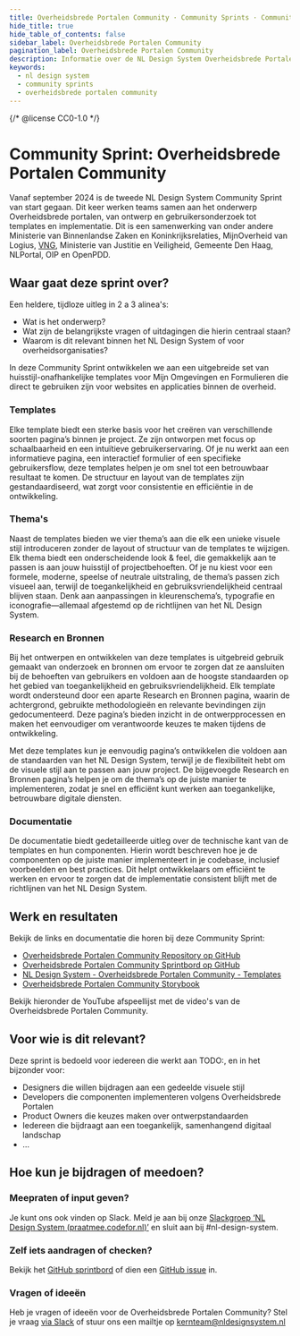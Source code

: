 ```yaml
---
title: Overheidsbrede Portalen Community · Community Sprints · Community
hide_title: true
hide_table_of_contents: false
sidebar_label: Overheidsbrede Portalen Community
pagination_label: Overheidsbrede Portalen Community
description: Informatie over de NL Design System Overheidsbrede Portalen Ccmmunity Sprint
keywords:
  - nl design system
  - community sprints
  - overheidsbrede portalen community
---
```


{/* @license CC0-1.0 */}


# Community Sprint: Overheidsbrede Portalen Community

Vanaf september 2024 is de tweede NL Design System Community Sprint van start gegaan. Dit keer werken teams samen aan het onderwerp Overheidsbrede portalen, van ontwerp en gebruikersonderzoek tot templates en implementatie. 
Dit is een samenwerking van onder andere Ministerie van Binnenlandse Zaken en Koninkrijksrelaties, MijnOverheid van Logius, [VNG](https://vng.nl/omnichannel), Ministerie van Justitie en Veiligheid, Gemeente Den Haag, NLPortal, OIP en OpenPDD.

## Waar gaat deze sprint over?

Een heldere, tijdloze uitleg in 2 a 3 alinea's:

- Wat is het onderwerp?
- Wat zijn de belangrijkste vragen of uitdagingen die hierin centraal staan?
- Waarom is dit relevant binnen het NL Design System of voor overheidsorganisaties?

In deze Community Sprint ontwikkelen we aan een uitgebreide set van huisstijl-onafhankelijke templates voor Mijn Omgevingen en Formulieren die direct te gebruiken zijn voor websites en applicaties binnen de overheid.

### Templates

Elke template biedt een sterke basis voor het creëren van verschillende soorten pagina’s binnen je project. Ze zijn ontworpen met focus op schaalbaarheid en een intuïtieve gebruikerservaring. Of je nu werkt aan een informatieve pagina, een interactief formulier of een specifieke gebruikersflow, deze templates helpen je om snel tot een betrouwbaar resultaat te komen. De structuur en layout van de templates zijn gestandaardiseerd, wat zorgt voor consistentie en efficiëntie in de ontwikkeling.

### Thema's

Naast de templates bieden we vier thema’s aan die elk een unieke visuele stijl introduceren zonder de layout of structuur van de templates te wijzigen. Elk thema biedt een onderscheidende look & feel, die gemakkelijk aan te passen is aan jouw huisstijl of projectbehoeften. Of je nu kiest voor een formele, moderne, speelse of neutrale uitstraling, de thema’s passen zich visueel aan, terwijl de toegankelijkheid en gebruiksvriendelijkheid centraal blijven staan. Denk aan aanpassingen in kleurenschema’s, typografie en iconografie—allemaal afgestemd op de richtlijnen van het NL Design System.

### Research en Bronnen

Bij het ontwerpen en ontwikkelen van deze templates is uitgebreid gebruik gemaakt van onderzoek en bronnen om ervoor te zorgen dat ze aansluiten bij de behoeften van gebruikers en voldoen aan de hoogste standaarden op het gebied van toegankelijkheid en gebruiksvriendelijkheid. Elk template wordt ondersteund door een aparte Research en Bronnen pagina, waarin de achtergrond, gebruikte methodologieën en relevante bevindingen zijn gedocumenteerd. Deze pagina’s bieden inzicht in de ontwerpprocessen en maken het eenvoudiger om verantwoorde keuzes te maken tijdens de ontwikkeling.

Met deze templates kun je eenvoudig pagina’s ontwikkelen die voldoen aan de standaarden van het NL Design System, terwijl je de flexibiliteit hebt om de visuele stijl aan te passen aan jouw project. De bijgevoegde Research en Bronnen pagina’s helpen je om de thema’s op de juiste manier te implementeren, zodat je snel en efficiënt kunt werken aan toegankelijke, betrouwbare digitale diensten.

### Documentatie

De documentatie biedt gedetailleerde uitleg over de technische kant van de templates en hun componenten. Hierin wordt beschreven hoe je de componenten op de juiste manier implementeert in je codebase, inclusief voorbeelden en best practices. Dit helpt ontwikkelaars om efficiënt te werken en ervoor te zorgen dat de implementatie consistent blijft met de richtlijnen van het NL Design System.

## Werk en resultaten

Bekijk de links en documentatie die horen bij deze Community Sprint:

- [Overheidsbrede Portalen Community Repository op GitHub](https://github.com/nl-design-system/overheidsbrede-portalen-community)
- [Overheidsbrede Portalen Community Sprintbord op GitHub](https://github.com/orgs/nl-design-system/projects/34)
- [NL Design System - Overheidsbrede Portalen Community - Templates](https://www.figma.com/design/iZgSIuU8hvH9nw3h7WO1ZY/Overheidsbrede-portalen---Templates?node-id=1-3&p=f&t=Y6E4Abu0nUUgDpYa-0)
- [Overheidsbrede Portalen Community Storybook](https://nl-design-system.github.io/overheidsbrede-portalen-community/)

Bekijk hieronder de YouTube afspeellijst met de video's van de Overheidsbrede Portalen Community.

<VideoPlaylistPlayer playlistId="PLnAxFMscDU3F1VYQxlJLpmV-Z-FQ6hCU_" />

## Voor wie is dit relevant?

Deze sprint is bedoeld voor iedereen die werkt aan TODO:, en in het bijzonder voor:

- Designers die willen bijdragen aan een gedeelde visuele stijl
- Developers die componenten implementeren volgens Overheidsbrede Portalen
- Product Owners die keuzes maken over ontwerpstandaarden
- Iedereen die bijdraagt aan een toegankelijk, samenhangend digitaal landschap
- …

## Hoe kun je bijdragen of meedoen?

### Meepraten of input geven?

Je kunt ons ook vinden op Slack. Meld je aan bij onze [Slackgroep ‘NL Design System (praatmee.codefor.nl)’](https://praatmee.codefor.nl/) en sluit aan bij #nl-design-system.

### Zelf iets aandragen of checken?

Bekijk het [GitHub sprintbord](https://github.com/orgs/nl-design-system/projects/34) of dien een [GitHub issue](https://github.com/nl-design-system/overheidsbrede-portalen-community/issues) in.

### Vragen of ideeën

Heb je vragen of ideeën voor de Overheidsbrede Portalen Community? Stel je vraag [via Slack](https://praatmee.codefor.nl/) of stuur ons een mailtje op <a href="mailto:kernteam@nldesignsystem.nl">kernteam@nldesignsystem.nl</a>
